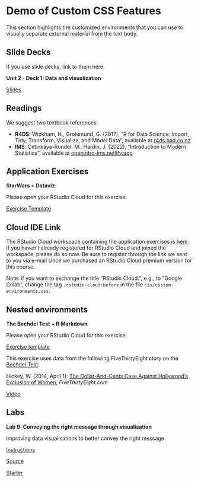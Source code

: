 # Demo of Custom CSS Features

This section highlights the customized environments that you can use to visually
separate external material from the text body.

## Slide Decks

If you use slide decks, link to them here.

::: slide-deck
**Unit 2 - Deck 1: Data and visualization**

::: slides
[Slides](https://lukas-jue.github.io/intro-tidyverse-2023-january/slides/u2-d01-data-viz/u2-d01-data-viz.html#1)
:::
:::

## Readings

::: reading
We suggest two textbook references:

-   **R4DS**: Wickham, H., Grolemund, G. (2017), "R for Data Science: Import, Tidy, Transform, Visualize, and Model Data", available at [r4ds.had.co.nz](https://r4ds.had.co.nz/)
-   **IMS**: Çetinkaya-Rundel, M., Hardin, J. (2022), "Introduction to Modern Statistics", available at [openintro-ims.netlify.app](https://openintro-ims.netlify.app/)
:::

## Application Exercises

:::: application-exercise
**StarWars + Dataviz**

Please open your RStudio Cloud for this exercise.

::: source
[Exercise Template](https://github.com/lukas-jue/intro-tidyverse-2023-january/blob/master/docs/application-exercises/ae-03-starwars-dataviz/starwars.Rmd)
:::

<!-- Note: Comment the solutions if you don't want to show them. -->
<!-- After the course unit, you can uncomment them -->

<!-- ::: source -->
<!-- [Solution, `.Rmd` file](https://github.com/lukas-jue/intro-tidyverse-2023-january/blob/master/docs/application-exercises/ae-03-starwars-dataviz/starwars-solution.Rmd) -->
<!-- ::: -->
:::

## Cloud IDE Link


::: rstudio-cloud
The RStudio Cloud workspace containing the application exercises is [here](https://rstudio.cloud).
If you haven't already registered for RStudio Cloud and joined the workspace, please do so now.
Be sure to register through the link we sent to you via e-mail since we purchased an RStudio Cloud premium version for this course.
:::

Note: if you want to exchange the title "RStudio Cloud:", e.g., to "Google Colab",
change the tag `.rstudio-cloud:before` in the file `css/custom-environments.css`.


## Nested environments

::: application-exercise
**The Bechdel Test + R Markdown**

Please open your RStudio Cloud for this exercise.

::: source
[Exercise template](https://github.com/lukas-jue/intro-tidyverse-2023-january/blob/master/docs/application-exercises/ae-02-bechdel-rmarkdown/bechdel.Rmd)
:::

<!-- ::: source -->
<!-- [Solution, `.Rmd` file](https://github.com/lukas-jue/intro-tidyverse-2023-january/blob/master/docs/application-exercises/ae-02-bechdel-rmarkdown/bechdel-solution.Rmd) -->
<!-- ::: -->

::: reading
This exercise uses data from the following FiveThirtyEight story on the [Bechdel Test](https://en.wikipedia.org/wiki/Bechdel_test):

Hickey, W.
(2014, April 1): [The Dollar-And-Cents Case Against Hollywood's Exclusion of Women](https://github.com/lukas-jue/intro-tidyverse-2023-january/blob/master/docs/application-exercises/ae-02-bechdel-rmarkdown/bechdel.Rmd), *FiveThirtyEight.com*
:::

::: video
[Video](https://youtu.be/Low28hx4wyk)
:::

:::


## Labs

::: lab
**Lab 9: Conveying the right message through visualisation**

Improving data visualisations to better convey the right message

::: instructions
[Instructions](https://datasciencebox.org/course-materials/lab-instructions/lab-09/lab-09-better-viz.html)
:::

::: source
[Source](https://github.com/rstudio-education/datascience-box/tree/master/course-materials/lab-instructions/lab-09)
:::

::: starter
[Starter](https://github.com/rstudio-education/datascience-box/tree/master/course-materials/starters/lab/lab-09-better-viz)
:::
:::

